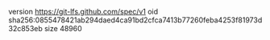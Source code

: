 version https://git-lfs.github.com/spec/v1
oid sha256:0855478421ab294daed4ca91bd2cfca7413b77260feba4253f81973d32c853eb
size 48960
